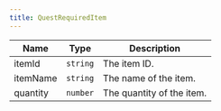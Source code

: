 ```yaml
---
title: QuestRequiredItem
---
```


| Name | Type | Description |
|------|------|-------------|
| itemId | `string` | The item ID. |
| itemName | `string` | The name of the item. |
| quantity | `number` | The quantity of the item. |
